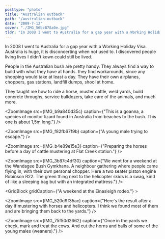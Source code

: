 ```yaml
---
posttype: "photo"
title: "Australian outback"
path: "/australian-outback"
date: "2009-7-12"
cover: "./IMG_56bc878a0e.jpg"
tldr: "In 2008 I went to Australia for a gap year with a Working Holiday Visa. Australia is huge, it is disconcerting when not used to."
---
```




<MetaBox>
	<Data caption="Year" nodata="2009"/>
	<Data caption="Country" nodata="Australia"/>
	<Data caption="Camera" nodata="Canon PowerShot Pro1, Pentax*ist DL, unknown film camera"/>
</MetaBox>

In 2008 I went to Australia for a gap year with a Working Holiday Visa. Australia is huge, it is disconcerting when not used to. I discovered people living lives I didn't kown could still be lived. 

People in the Australian bush are pretty handy. They always find a way to build with what they have at hands. they find workarounds, since any shopping would take at least a day. They have their own airplanes, choppers, gas stations, landfill dumps, shool at home. 

They taught me how to ride a horse, muster cattle, weld yards, build concrete throughs, service bulldozers, take care of the animals, and much more.

<ZoomImage src={IMG_b9a840d35c} caption={"This is a goanna, a species of monitor lizard found in Australia from beaches to the bush. This one is about 1,5m long."} />

<ZoomImage src={IMG_56bc878a0e} />

<GridBlock >	
	<ZoomImage src={IMG_5f0d58e994} />
	<ZoomImage src={IMG_b6fb38be63} caption={"Tilly, a crazy dog with too much energy."} />
</GridBlock>

<ZoomImage src={IMG_f82fb67f9b} caption={"A young male trying to escape."} />

<ZoomImage src={IMG_b4e89e15e3} caption={"Preparing the horses before a day of cattle mustering at Flat Creek station."} />

<ZoomImage src={IMG_3b87c4df30} caption={"We went for a weekend at the Wandagee Bush Gymkhana. A neighbour gathering where people came flying in, with their own personal chopper. Here a two seater piston engine Robinson R22. The green thing next to the helicopter skids is a swag, kind of like a sleeping bag but with an integrated mattress."} />

<GridBlock gridCaption={"A weekend at the Einasleigh rodeo."} >	
	<ZoomImage src={IMG_ab92817027} />
	<ZoomImage src={IMG_917ab9443f} />
</GridBlock>

<ZoomImage src={IMG_fe7daa98a9} />
<ZoomImage src={IMG_41f927fa8d} />
<ZoomImage src={IMG_c7c1866920} caption={"A car at Wandagee station. It is named 'Red back' after the infamous Australian spider. This car is hardended with steel bars because it is used to catch cattle or camels, with old tyres on each sides so as no to hurt them."} />

<ZoomImage src={IMG_520d9f35ac} caption={"Here's the result after a day if mustering with horses and helicopters. I think we found most of them and are bringing them back to the yards."} />

<ZoomImage src={IMG_75f50d2662} caption={"Once in the yards we check, mark and treat the cows. And cut the horns and balls of some of the young males (weaners)."} />

<GridBlock>
	<ZoomImage src={IMG_8959d06b47} />
	<ZoomImage src={IMG_72a1529848} />
</GridBlock>

<GridBlock>
	<ZoomImage src={IMG_09d59e4f12} />
	<ZoomImage src={IMG_74fad583af} />
</GridBlock>